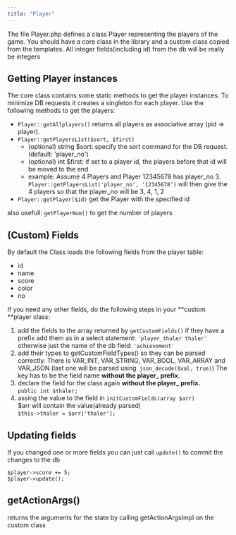 ```yaml
---
title: "Player"
---
```


The file Player.php defines a class Player representing the players of the game. You should have a core class in the library and a custom class copied from the templates. All integer fields(including id) from the db will be really be integers

## Getting Player instances

The core class contains some static methods to get the player instances. To minimize DB requests it creates a singleton for each player. Use the following methods to get the players:

- `Player::getAllplayers()` returns all players as associative array (pid =\> player).
- `Player::getPlayersList($sort, $first)`
  - (optional) string \$sort: specify the sort command for the DB request. (default: 'player_no')
  - (optional) int \$first: if set to a player id, the players before that id will be moved to the end
  - example:  Assume 4 Players and Player 12345678 has player_no 3.\
    `Player::getPlayersList('player_no', '12345678')` will then give the 4 players so that the player_no will be 3, 4, 1, 2
- `Player::getPlayer($id)` get the Player with the specified id

also usefull: `getPlayerNum()`  to get the number of players

## (Custom) Fields

By default the Class loads the following fields from the player table:

- id
- name
- score
- color
- no

If you need any other fields, do the following steps in your \*\*custom \*\*player class:

1. add the fields to the array returned by `getCustomFields()` if they have a prefix add them as in a select statement: `'player_thaler thaler'` otherwise just the name of the db field: `'achievement'`
2. add their types to getCustomFieldTypes() so they can be parsed correctly. There is VAR_INT, VAR_STRING, VAR_BOOL, VAR_ARRAY and VAR_JSON (last one will be parsed using` json_decode($val, true)`) The key has to be the field name **without the player\_ prefix.**
3. declare the field for the class again **without the player\_ prefix.** \
   `public int $thaler;`
4. assing the value to the field in `initCustomFields(array $arr)` \
   \$arr will contain the value(already parsed)\
   `$this->thaler = $arr['thaler'];`

## Updating fields

If you changed one or more fields you can just call `update()` to commit the changes to the db

```
$player->score += 5;
$player->update();
```

## getActionArgs()

returns the arguments for the state by calling getActionArgsImpl on the custom class